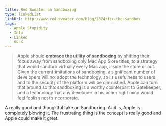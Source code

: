 ```yaml
---
title: Red Sweater on Sandboxing
type: linkedList
linkUrl: http://www.red-sweater.com/blog/2324/fix-the-sandbox
tags:
  - Apple Stupidity
  - Info
  - Linked
  - OS X
---
```


> Apple should **embrace the utility of sandboxing** by shifting their focus away from sandboxing only Mac App Store titles, to a strategy that would sandbox virtually every Mac app, inside the store or out. Given the current limitations of sandboxing, a significant number of developers will not adopt the technology, so its usefulness to users and to the security of the platform will be diminished. Apple can turn that around so that sandboxing is a worthy counterpart to Gatekeeper, and a technology that any developer in his or her right mind would feel foolish not to incorporate.

A really good and thoughtful take on Sandboxing. As it is, Apple is completely blowing it. The frustrating thing is the concept is really good and Apple could make it great.
